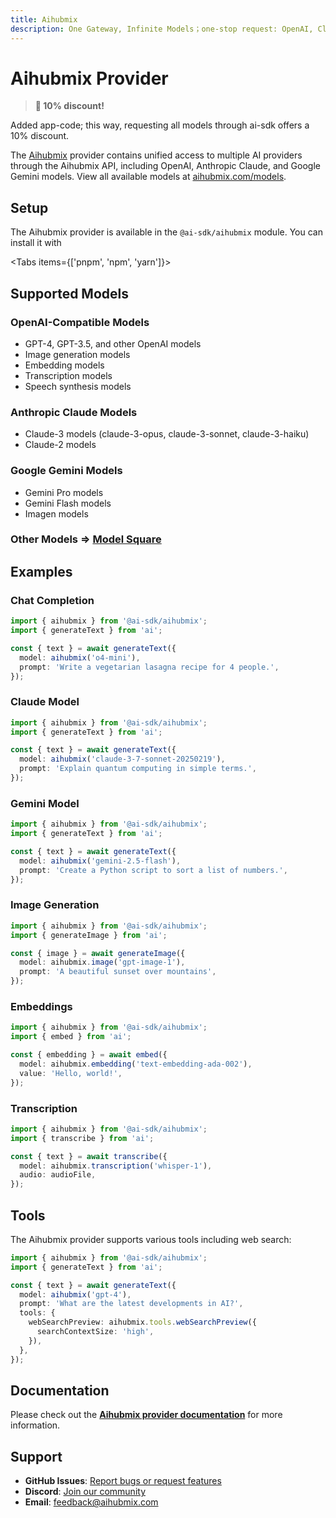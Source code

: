```yaml
---
title: Aihubmix
description: One Gateway, Infinite Models；one-stop request: OpenAI, Claude, Gemini, DeepSeek, Qwen, and over 500 AI models.
---
```


# Aihubmix Provider

> **🎉 10% discount!**

Added app-code; this way, requesting all models through ai-sdk offers a 10% discount.

The [Aihubmix](https://aihubmix.com/) provider contains unified access to multiple AI providers through the Aihubmix API, including OpenAI, Anthropic Claude, and Google Gemini models. View all available models at [aihubmix.com/models](https://aihubmix.com/models).

## Setup

The Aihubmix provider is available in the `@ai-sdk/aihubmix` module. You can install it with

<Tabs items={['pnpm', 'npm', 'yarn']}>
  <Tab>
    <Snippet text="pnpm add @ai-sdk/aihubmix" dark />
  </Tab>
  <Tab>
    <Snippet text="npm install @ai-sdk/aihubmix" dark />
  </Tab>
  <Tab>
    <Snippet text="yarn add @ai-sdk/aihubmix" dark />
  </Tab>
</Tabs>

## Supported Models

### OpenAI-Compatible Models

- GPT-4, GPT-3.5, and other OpenAI models
- Image generation models
- Embedding models
- Transcription models
- Speech synthesis models

### Anthropic Claude Models

- Claude-3 models (claude-3-opus, claude-3-sonnet, claude-3-haiku)
- Claude-2 models

### Google Gemini Models

- Gemini Pro models
- Gemini Flash models
- Imagen models

### Other Models => [Model Square](https://aihubmix.com/models)

## Examples

### Chat Completion

```ts
import { aihubmix } from '@ai-sdk/aihubmix';
import { generateText } from 'ai';

const { text } = await generateText({
  model: aihubmix('o4-mini'),
  prompt: 'Write a vegetarian lasagna recipe for 4 people.',
});
```

### Claude Model

```ts
import { aihubmix } from '@ai-sdk/aihubmix';
import { generateText } from 'ai';

const { text } = await generateText({
  model: aihubmix('claude-3-7-sonnet-20250219'),
  prompt: 'Explain quantum computing in simple terms.',
});
```

### Gemini Model

```ts
import { aihubmix } from '@ai-sdk/aihubmix';
import { generateText } from 'ai';

const { text } = await generateText({
  model: aihubmix('gemini-2.5-flash'),
  prompt: 'Create a Python script to sort a list of numbers.',
});
```

### Image Generation

```ts
import { aihubmix } from '@ai-sdk/aihubmix';
import { generateImage } from 'ai';

const { image } = await generateImage({
  model: aihubmix.image('gpt-image-1'),
  prompt: 'A beautiful sunset over mountains',
});
```

### Embeddings

```ts
import { aihubmix } from '@ai-sdk/aihubmix';
import { embed } from 'ai';

const { embedding } = await embed({
  model: aihubmix.embedding('text-embedding-ada-002'),
  value: 'Hello, world!',
});
```

### Transcription

```ts
import { aihubmix } from '@ai-sdk/aihubmix';
import { transcribe } from 'ai';

const { text } = await transcribe({
  model: aihubmix.transcription('whisper-1'),
  audio: audioFile,
});
```

## Tools

The Aihubmix provider supports various tools including web search:

```ts
import { aihubmix } from '@ai-sdk/aihubmix';
import { generateText } from 'ai';

const { text } = await generateText({
  model: aihubmix('gpt-4'),
  prompt: 'What are the latest developments in AI?',
  tools: {
    webSearchPreview: aihubmix.tools.webSearchPreview({
      searchContextSize: 'high',
    }),
  },
});
```

## Documentation

Please check out the **[Aihubmix provider documentation](https://ai-sdk.dev/providers/ai-sdk-providers/aihubmix)** for more information.

## Support

- **GitHub Issues**: [Report bugs or request features](https://github.com/ai-sdk/ai-sdk/issues)
- **Discord**: [Join our community](https://discord.gg/ai-sdk)
- **Email**: feedback@aihubmix.com
